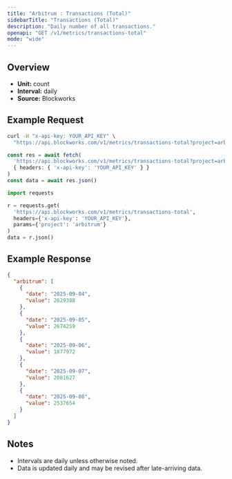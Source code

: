 ```yaml
---
title: "Arbitrum : Transactions (Total)"
sidebarTitle: "Transactions (Total)"
description: "Daily number of all transactions."
openapi: "GET /v1/metrics/transactions-total"
mode: "wide"
---
```


## Overview

- **Unit:** count
- **Interval:** daily
- **Source:** Blockworks

## Example Request

<CodeGroup>

```bash cURL
curl -H "x-api-key: YOUR_API_KEY" \
  "https://api.blockworks.com/v1/metrics/transactions-total?project=arbitrum"
```

```typescript TypeScript
const res = await fetch(
  'https://api.blockworks.com/v1/metrics/transactions-total?project=arbitrum',
  { headers: { 'x-api-key': 'YOUR_API_KEY' } }
)
const data = await res.json()
```

```python Python
import requests

r = requests.get(
  'https://api.blockworks.com/v1/metrics/transactions-total',
  headers={'x-api-key': 'YOUR_API_KEY'},
  params={'project': 'arbitrum'}
)
data = r.json()
```

</CodeGroup>

## Example Response

```json
{
  "arbitrum": [
    {
      "date": "2025-09-04",
      "value": 2629388
    },
    {
      "date": "2025-09-05",
      "value": 2674259
    },
    {
      "date": "2025-09-06",
      "value": 1877972
    },
    {
      "date": "2025-09-07",
      "value": 2081627
    },
    {
      "date": "2025-09-08",
      "value": 2537654
    }
  ]
}
```

## Notes
- Intervals are daily unless otherwise noted.
- Data is updated daily and may be revised after late-arriving data.
